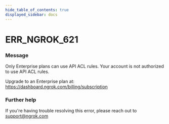 ```yaml
---
hide_table_of_contents: true
displayed_sidebar: docs
---
```



# ERR_NGROK_621

### Message

Only Enterprise plans can use API ACL rules.
Your account is not authorized to use API ACL rules.

Upgrade to an Enterprise plan at: https://dashboard.ngrok.com/billing/subscription

### Further help

If you're having trouble resolving this error, please reach out to [support@ngrok.com](mailto:support@ngrok.com?subject=Help%20with%20ERR_NGROK_621)

<ErrorDetails error="err_ngrok_621" />
